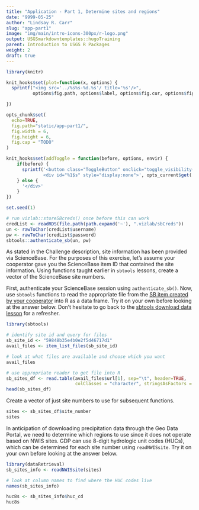 ```yaml
---
title: "Application - Part 1, Determine sites and regions"
date: "9999-05-25"
author: "Lindsay R. Carr"
slug: "app-part1"
image: "img/main/intro-icons-300px/r-logo.png"
output: USGSmarkdowntemplates::hugoTraining
parent: Introduction to USGS R Packages
weight: 2
draft: true
---
```


```r
library(knitr)

knit_hooks$set(plot=function(x, options) {
  sprintf("<img src='../%s%s-%d.%s'/ title='%s'/>", 
          options$fig.path, options$label, options$fig.cur, options$fig.ext, options$fig.cap)

})

opts_chunk$set(
  echo=TRUE,
  fig.path="static/app-part1/",
  fig.width = 6,
  fig.height = 6,
  fig.cap = "TODO"
)

knit_hooks$set(addToggle = function(before, options, envir) {
    if(before) {
      sprintf('<button class="ToggleButton" onclick="toggle_visibility(\'%1$s\')">Show Answer</button>
              <div id="%1$s" style="display:none">', opts_current$get('label'))
    } else {
      '</div>'
    }
})

set.seed(1)
```

```r
# run vizlab::storeSBcreds() once before this can work
credList <- readRDS(file.path(path.expand('~'), ".vizlab/sbCreds"))
un <- rawToChar(credList$username)
pw <- rawToChar(credList$password)
sbtools::authenticate_sb(un, pw)
```

As stated in the Challenge description, site information has been provided via ScienceBase. For the purposes of this exercise, let's assume your cooperator gave you the ScienceBase item ID that contained the site information. Using functions taught earlier in `sbtools` lessons, create a vector of the ScienceBase site numbers.

First, authenticate your ScienceBase session using `authenticate_sb()`. Now, use `sbtools` functions to read the appropriate file from the [SB item created by your cooperator](https://www.sciencebase.gov/catalog/item/59848b35e4b0e2f5d46717d1) into R as a data frame. Try it on your own before looking at the answer below. Don't hesitate to go back to the [sbtools download data lesson](/usgs-packages/sbtools-get) for a refresher.

```r
library(sbtools)

# identify site id and query for files
sb_site_id <- "59848b35e4b0e2f5d46717d1"
avail_files <- item_list_files(sb_site_id)

# look at what files are available and choose which you want
avail_files

# use appropriate reader to get file into R
sb_sites_df <- read.table(avail_files$url[1], sep="\t", header=TRUE,
                          colClasses = "character", stringsAsFactors = FALSE)
head(sb_sites_df)
```

Create a vector of just site numbers to use for subsequent functions.

```r
sites <- sb_sites_df$site_number
sites
```

In anticipation of downloading precipitation data through the Geo Data Portal, we need to determine which regions to use since it does not operate based on NWIS sites. GDP can use 8-digit hydrologic unit codes (HUCs), which can be determined for each site number using `readNWISsite`. Try it on your own before looking at the answer below.

```r
library(dataRetrieval)
sb_sites_info <- readNWISsite(sites)

# look at column names to find where the HUC codes live
names(sb_sites_info)

huc8s <- sb_sites_info$huc_cd
huc8s
```
